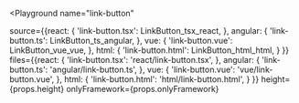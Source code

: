 

<Playground
  name="link-button"
  
  source={{react: {
             'link-button.tsx': LinkButton_tsx_react,
           },
           angular: {
             'link-button.ts': LinkButton_ts_angular,
           },
           vue: {
             'link-button.vue': LinkButton_vue_vue,
           },
           html: {
             'link-button.html': LinkButton_html_html,
           }
}}
  files={{react: {
            'link-button.tsx': 'react/link-button.tsx',
          },
          angular: {
            'link-button.ts': 'angular/link-button.ts',
          },
          vue: {
            'link-button.vue': 'vue/link-button.vue',
          },
          html: {
            'link-button.html': 'html/link-button.html',
          }
}}
  height={props.height}
  onlyFramework={props.onlyFramework}
></Playground>
